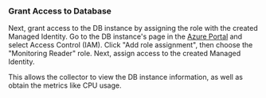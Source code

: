 



### Grant Access to Database

Next, grant access to the DB instance by assigning the role with the created Managed Identity.
Go to the DB instance's page in the [Azure Portal](https://portal.azure.com/) and select Access Control (IAM).
Click "Add role assignment", then choose the "Monitoring Reader" role. Next, assign access to the created Managed Identity.

<ImgAzureDBAccessControl />
<ImgAddRoleAssignment />

This allows the collector to view the DB instance information, as well as obtain the metrics like CPU usage.
